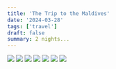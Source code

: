 ```yaml
---
title: 'The Trip to the Maldives'
date: '2024-03-28'
tags: ['travel']
draft: false
summary: 2 nights...
---
```


![](https://ik.imagekit.io/1winv85cn8g/MD/compressed/IMG\_5943\_eS9WswyEg.png?updatedAt=1743413380087)
![](https://ik.imagekit.io/1winv85cn8g/MD/compressed/IMG\_6048\_96D8ugoRf.png?updatedAt=1743413381089)
![](https://ik.imagekit.io/1winv85cn8g/MD/compressed/IMG\_6178\_Yzcs4mdgY.png?updatedAt=1743413374390)
![](https://ik.imagekit.io/1winv85cn8g/MD/compressed/IMG\_6193\_Cv4DZDpkG.png?updatedAt=1743413378475)
![](https://ik.imagekit.io/1winv85cn8g/MD/compressed/IMG\_6138\_ckP7Qn5jBM.png?updatedAt=1743413379559)
![](https://ik.imagekit.io/1winv85cn8g/MD/compressed/IMG\_6086\_jbAQMzvGqI.png?updatedAt=1743413373707)
![](https://ik.imagekit.io/1winv85cn8g/MD/compressed/IMG\_6134\_Z37Piu4QX.png?updatedAt=1743413378974)
